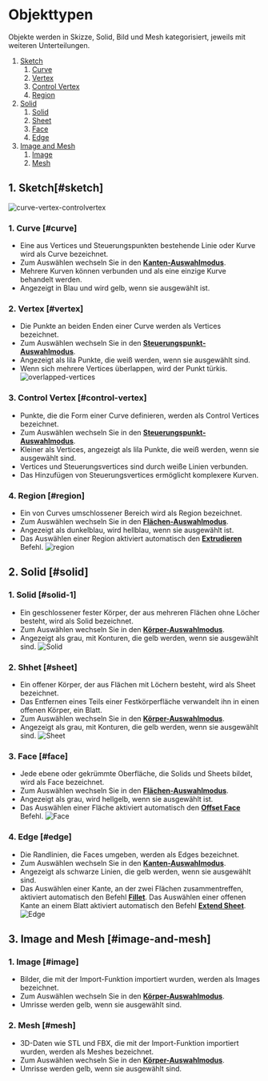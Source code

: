 # Objekttypen

Objekte werden in Skizze, Solid, Bild und Mesh kategorisiert, jeweils mit weiteren Unterteilungen.


1. [Sketch](#sketch)
    1. [Curve](#curve)
    2. [Vertex](#vertex)
    3. [Control Vertex](#control-vertex)
    4. [Region](#region)
2. [Solid](#solid)
    1. [Solid](#solid-1)
    2. [Sheet](#sheet)
    3. [Face](#face)
    4. [Edge](#edge)
3. [Image and Mesh](#empty)
    1. [Image](#image)
    2. [Mesh](#mesh)

## 1. Sketch[#sketch]

![curve-vertex-controlvertex](/img/curve-vertex-controlvertex.png)

### 1. Curve [#curve]
- Eine aus Vertices und Steuerungspunkten bestehende Linie oder Kurve wird als Curve bezeichnet.
- Zum Auswählen wechseln Sie in den [**Kanten-Auswahlmodus**](selection-mode).
- Mehrere Kurven können verbunden und als eine einzige Kurve behandelt werden.
- Angezeigt in Blau und wird gelb, wenn sie ausgewählt ist.

### 2. Vertex [#vertex]
- Die Punkte an beiden Enden einer Curve werden als Vertices bezeichnet.
- Zum Auswählen wechseln Sie in den [**Steuerungspunkt-Auswahlmodus**](selection-mode).
- Angezeigt als lila Punkte, die weiß werden, wenn sie ausgewählt sind.
- Wenn sich mehrere Vertices überlappen, wird der Punkt türkis.
    ![overlapped-vertices](/img/overlapped-vertices.png)

### 3. Control Vertex [#control-vertex]
- Punkte, die die Form einer Curve definieren, werden als Control Vertices bezeichnet.
- Zum Auswählen wechseln Sie in den [**Steuerungspunkt-Auswahlmodus**](selection-mode).
- Kleiner als Vertices, angezeigt als lila Punkte, die weiß werden, wenn sie ausgewählt sind.
- Vertices und Steuerungsvertices sind durch weiße Linien verbunden.
- Das Hinzufügen von Steuerungsvertices ermöglicht komplexere Kurven.

### 4. Region [#region]
- Ein von Curves umschlossener Bereich wird als Region bezeichnet.
- Zum Auswählen wechseln Sie in den [**Flächen-Auswahlmodus**](selection-mode).
- Angezeigt als dunkelblau, wird hellblau, wenn sie ausgewählt ist.
- Das Auswählen einer Region aktiviert automatisch den [**Extrudieren**](/solid/extrude) Befehl.
![region](/img/region.png)

## 2. Solid [#solid]

### 1. Solid [#solid-1]
- Ein geschlossener fester Körper, der aus mehreren Flächen ohne Löcher besteht, wird als Solid bezeichnet.
- Zum Auswählen wechseln Sie in den [**Körper-Auswahlmodus**](selection-mode).
- Angezeigt als grau, mit Konturen, die gelb werden, wenn sie ausgewählt sind.
![Solid](/img/solid.png)

### 2. Shhet [#sheet]
- Ein offener Körper, der aus Flächen mit Löchern besteht, wird als Sheet bezeichnet.
- Das Entfernen eines Teils einer Festkörperfläche verwandelt ihn in einen offenen Körper, ein Blatt.
- Zum Auswählen wechseln Sie in den [**Körper-Auswahlmodus**](selection-mode).
- Angezeigt als grau, mit Konturen, die gelb werden, wenn sie ausgewählt sind.
![Sheet](/img/sheet.png)

### 3. Face [#face]
- Jede ebene oder gekrümmte Oberfläche, die Solids und Sheets bildet, wird als Face bezeichnet.
- Zum Auswählen wechseln Sie in den [**Flächen-Auswahlmodus**](selection-mode).
- Angezeigt als grau, wird hellgelb, wenn sie ausgewählt ist.
- Das Auswählen einer Fläche aktiviert automatisch den [**Offset Face**](/solid/offset-face) Befehl.
![Face](/img/face.png)

### 4. Edge [#edge]
- Die Randlinien, die Faces umgeben, werden als Edges bezeichnet.
- Zum Auswählen wechseln Sie in den [**Kanten-Auswahlmodus**](selection-mode).
- Angezeigt als schwarze Linien, die gelb werden, wenn sie ausgewählt sind.
- Das Auswählen einer Kante, an der zwei Flächen zusammentreffen, aktiviert automatisch den Befehl [**Fillet**](/solid/fillet). Das Auswählen einer offenen Kante an einem Blatt aktiviert automatisch den Befehl [**Extend Sheet**](/solid/extend-sheet).
![Edge](/img/edge.png)

## 3. Image and Mesh [#image-and-mesh]

### 1. Image [#image]
- Bilder, die mit der Import-Funktion importiert wurden, werden als Images bezeichnet.
- Zum Auswählen wechseln Sie in den [**Körper-Auswahlmodus**](selection-mode).
- Umrisse werden gelb, wenn sie ausgewählt sind.

### 2. Mesh [#mesh]
- 3D-Daten wie STL und FBX, die mit der Import-Funktion importiert wurden, werden als Meshes bezeichnet.
- Zum Auswählen wechseln Sie in den [**Körper-Auswahlmodus**](selection-mode).
- Umrisse werden gelb, wenn sie ausgewählt sind.

